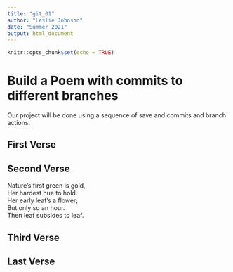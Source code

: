 ```yaml
---
title: "git_01"
author: "Leslie Johnson"
date: "Summer 2021"
output: html_document
---
```


```r
knitr::opts_chunk$set(echo = TRUE)
```
# Build a Poem with commits to different branches
Our project will be done using a sequence of save and commits and branch actions.
<!-- Do not modify or change any text in "!--" bracketed areas such as this --- these are instructions to
you, if you change any of this the git program will notice it and compromise your git merging strategy !-->

## First Verse 
<!--Put the first five lines of a poem by Lewis Carrol in this section!-->

## Second Verse
<!--Put the first five lines of a poem by Robert Frost here!-->

Nature’s first green is gold,            
Her hardest hue to hold.            
Her early leaf’s a flower;            
But only so an hour.            
Then leaf subsides to leaf.            


## Third Verse
<!--Put the first two verses of The Walrus and the Carpenter here!-->

## Last Verse
<!--Put a short poem of your choice 8-20 lines,here!-->

